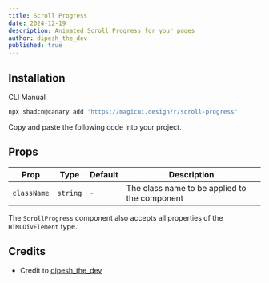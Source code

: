 ```yaml
---
title: Scroll Progress
date: 2024-12-19
description: Animated Scroll Progress for your pages
author: dipesh_the_dev
published: true
---
```


<ComponentPreview name="scroll-progress-demo" />

## Installation

<Tabs defaultValue="cli">
<TabsList>
    <TabsTrigger value="cli">CLI</TabsTrigger>
    <TabsTrigger value="manual">Manual</TabsTrigger>
</TabsList>
<TabsContent value="cli">

```bash
npx shadcn@canary add "https://magicui.design/r/scroll-progress"
```

</TabsContent>

<TabsContent value="manual">

<Steps>

<Step>Copy and paste the following code into your project.</Step>

<ComponentSource name="scroll-progress" />

</Steps>

</TabsContent>

</Tabs>

## Props

| Prop        | Type     | Default | Description                                   |
| ----------- | -------- | ------- | --------------------------------------------- |
| `className` | `string` | `-`     | The class name to be applied to the component |

The `ScrollProgress` component also accepts all properties of the `HTMLDivElement` type.

## Credits

- Credit to [dipesh_the_dev](https://twitter.com/dipesh_the_dev)
